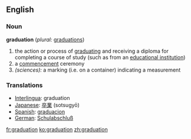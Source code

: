 ==English==

===Noun===
'''graduation'''  (''plural:'' [[graduations]])
# the action or process of [[graduate|graduating]] and receiving a diploma for completing a course of study (such as from an [[educational institution]])
# a [[commencement]] ceremony 
# ''(sciences):'' a marking (i.e. on a container) indicating a measurement

=== Translations ===
*[[Interlingua]]: graduation
*[[Japanese]]: [[卒業]] (sotsugyō)
*[[Spanish]]: [[graduacion]]
*[[German]]: [[Schulabschluß]]

[[fr:graduation]]
[[ko:graduation]]
[[zh:graduation]]
